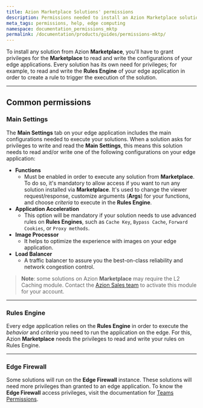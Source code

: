 ```yaml
---
title: Azion Marketplace Solutions' permissions
description: Permissions needed to install an Azion Marketplace solution.
meta_tags: permissions, help, edge computing
namespace: documentation_permissions_mktp
permalink: /documentation/products/guides/permissions-mktp/
---
```


To install any solution from Azion **Marketplace**, you'll have to grant privileges for the **Marketplace** to read and write the configurations of your edge applications. Every solution has its own need for privileges; for example, to read and write the **Rules Engine** of your edge application in order to create a rule to trigger the execution of the solution.

---

## Common permissions

### Main Settings

The **Main Settings** tab on your edge application includes the main configurations needed to execute your solutions. When a solution asks for privileges to write and read the **Main Settings**, this means this solution needs to read and/or write one of the following configurations on your edge application:

- **Functions**
    - Must be enabled in order to execute any solution from **Marketplace**. To do so, it's mandatory to allow access if you want to run any solution installed via **Marketplace**. It's used to change the viewer request/response, customize arguments (**Args**) for your functions, and choose *criteria* to execute in the **Rules Engine**.
- **Application Acceleration**
    - This option will be mandatory if your solution needs to use advanced rules on **Rules Engines**, such as `Cache Key`, `Bypass Cache`, `Forward Cookies`, or `Proxy methods`.
- **Image Processor**
    - It helps to optimize the experience with images on your edge application.
- **Load Balancer**
    - A traffic balancer to assure you the best-on-class reliability and network congestion control.

> **Note**: some solutions on Azion **Marketplace** may require the L2 Caching module. Contact the [Azion Sales team](https://www.azion.com/en/contact-sales/) to activate this module for your account.

---

### Rules Engine

Every edge application relies on the **Rules Engine** in order to execute the *behavior* and *criteria* you need to run the application on the edge. For this, Azion **Marketplace** needs the privileges to read and write your rules on Rules Engine.

---

### Edge Firewall

Some solutions will run on the **Edge Firewall** instance. These solutions will need more privileges than granted to an edge application. To know the **Edge Firewall** access privileges, visit the documentation for [Teams Permissions](/en/documentation/products/accounts/teams-permissions/).

